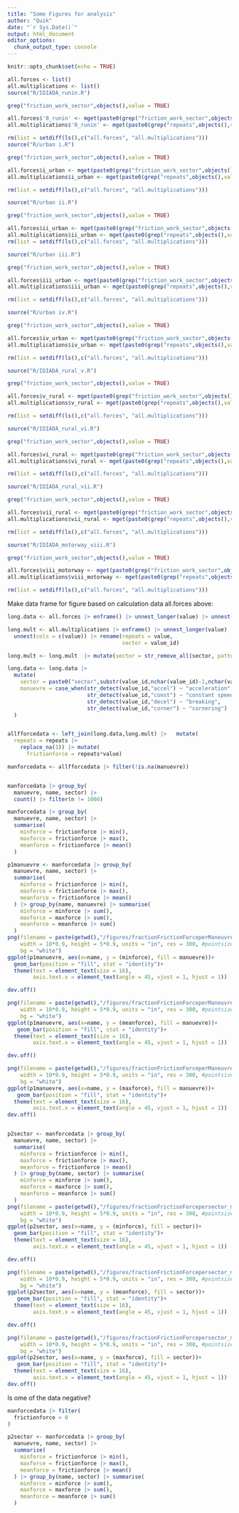 ```yaml
---
title: "Some Figures for analysis"
author: "Quik"
date: "`r Sys.Date()`"
output: html_document
editor_options: 
  chunk_output_type: console
---
```


```r
knitr::opts_chunk$set(echo = TRUE)
```

```r
all.forces <- list()
all.multiplications <- list()
source("R/IDIADA_runin.R")

grep("friction_work_sector",objects(),value = TRUE)

all.forces$'0_runin' <- mget(paste0(grep("friction_work_sector",objects(),value = TRUE)))
all.multiplications$'0_runin' <- mget(paste0(grep("repeats",objects(),value = TRUE)))

rm(list = setdiff(ls(),c("all.forces", "all.multiplications")))
source("R/urban i.R")

grep("friction_work_sector",objects(),value = TRUE)

all.forces$i_urban <- mget(paste0(grep("friction_work_sector",objects(),value = TRUE)))
all.multiplications$i_urban <- mget(paste0(grep("repeats",objects(),value = TRUE)))

rm(list = setdiff(ls(),c("all.forces", "all.multiplications")))

source("R/urban ii.R")

grep("friction_work_sector",objects(),value = TRUE)

all.forces$ii_urban <- mget(paste0(grep("friction_work_sector",objects(),value = TRUE)))
all.multiplications$ii_urban <- mget(paste0(grep("repeats",objects(),value = TRUE)))
rm(list = setdiff(ls(),c("all.forces", "all.multiplications")))

source("R/urban iii.R")

grep("friction_work_sector",objects(),value = TRUE)

all.forces$iii_urban <- mget(paste0(grep("friction_work_sector",objects(),value = TRUE)))
all.multiplications$iii_urban <- mget(paste0(grep("repeats",objects(),value = TRUE)))

rm(list = setdiff(ls(),c("all.forces", "all.multiplications")))

source("R/urban iv.R")

grep("friction_work_sector",objects(),value = TRUE)

all.forces$iv_urban <- mget(paste0(grep("friction_work_sector",objects(),value = TRUE)))
all.multiplications$iv_urban <- mget(paste0(grep("repeats",objects(),value = TRUE)))

rm(list = setdiff(ls(),c("all.forces", "all.multiplications")))

source("R/IDIADA_rural_v.R")

grep("friction_work_sector",objects(),value = TRUE)

all.forces$v_rural <- mget(paste0(grep("friction_work_sector",objects(),value = TRUE)))
all.multiplications$v_rural <- mget(paste0(grep("repeats",objects(),value = TRUE)))

rm(list = setdiff(ls(),c("all.forces", "all.multiplications")))

source("R/IDIADA_rural_vi.R")

grep("friction_work_sector",objects(),value = TRUE)

all.forces$vi_rural <- mget(paste0(grep("friction_work_sector",objects(),value = TRUE)))
all.multiplications$vi_rural <- mget(paste0(grep("repeats",objects(),value = TRUE)))

rm(list = setdiff(ls(),c("all.forces", "all.multiplications")))

source("R/IDIADA_rural_vii.R")

grep("friction_work_sector",objects(),value = TRUE)

all.forces$vii_rural <- mget(paste0(grep("friction_work_sector",objects(),value = TRUE)))
all.multiplications$vii_rural <- mget(paste0(grep("repeats",objects(),value = TRUE)))

rm(list = setdiff(ls(),c("all.forces", "all.multiplications")))

source("R/IDIADA_motorway_viii.R")

grep("friction_work_sector",objects(),value = TRUE)

all.forces$viii_motorway <- mget(paste0(grep("friction_work_sector",objects(),value = TRUE)))
all.multiplications$viii_motorway <- mget(paste0(grep("repeats",objects(),value = TRUE)))

rm(list = setdiff(ls(),c("all.forces", "all.multiplications")))

```

Make data frame for figure based on calculation data all.forces above:
```r

long.data <- all.forces |> enframe() |> unnest_longer(value) |> unnest(cols = c(value))

long.mult <- all.multiplications |> enframe() |> unnest_longer(value) |> 
  unnest(cols = c(value)) |> rename(repeats = value,
                                    sector = value_id) 

long.mult <- long.mult  |> mutate(sector = str_remove_all(sector, pattern = "_repeats"))

long.data <- long.data |> 
  mutate(
    sector = paste0("sector",substr(value_id,nchar(value_id)-1,nchar(value_id))),
    manuevre = case_when(str_detect(value_id,"accel") ~ "acceleration",
                         str_detect(value_id,"const") ~ "constant speed",
                         str_detect(value_id,"decel") ~ "breaking",
                         str_detect(value_id,"corner") ~ "cornering")
  )


allfforcedata <- left_join(long.data,long.mult) |>   mutate(
  repeats = repeats |> 
    replace_na(1)) |> mutate(
      frictionforce = repeats*value)

manforcedata <- allfforcedata |> filter(!is.na(manuevre))


manforcedata |> group_by(
  manuevre, name, sector) |> 
  count() |> filter(n != 1000)

manforcedata |> group_by(
  manuevre, name, sector) |> 
  summarise(
    minforce = frictionforce |> min(),
    maxforce = frictionforce |> max(),
    meanforce = frictionforce |> mean()
  )

p1manuevre <- manforcedata |> group_by(
  manuevre, name, sector) |> 
  summarise(
    minforce = frictionforce |> min(),
    maxforce = frictionforce |> max(),
    meanforce = frictionforce |> mean()
  ) |> group_by(name, manuevre) |> summarise(
    minforce = minforce |> sum(),
    maxforce = maxforce |> sum(),
    meanforce = meanforce |> sum()
  )
png(filename = paste(getwd(),"/figures/fractionFrictionForceperManeuvre_min.png",sep=""),
    width = 10*0.9, height = 5*0.9, units = "in", res = 300, #pointsize = 50,
    bg = "white")
ggplot(p1manuevre, aes(x=name, y = (minforce), fill = manuevre))+
  geom_bar(position = "fill", stat = "identity")+
  theme(text = element_text(size = 16),
        axis.text.x = element_text(angle = 45, vjust = 1, hjust = 1))

dev.off()

png(filename = paste(getwd(),"/figures/fractionFrictionForceperManeuvre_mean.png",sep=""),
    width = 10*0.9, height = 5*0.9, units = "in", res = 300, #pointsize = 50,
    bg = "white")
ggplot(p1manuevre, aes(x=name, y = (meanforce), fill = manuevre))+
   geom_bar(position = "fill", stat = "identity")+
  theme(text = element_text(size = 16),
        axis.text.x = element_text(angle = 45, vjust = 1, hjust = 1))

dev.off()

png(filename = paste(getwd(),"/figures/fractionFrictionForceperManeuvre_max.png",sep=""),
    width = 10*0.9, height = 5*0.9, units = "in", res = 300, #pointsize = 50,
    bg = "white")
ggplot(p1manuevre, aes(x=name, y = (maxforce), fill = manuevre))+
   geom_bar(position = "fill", stat = "identity")+
  theme(text = element_text(size = 16),
        axis.text.x = element_text(angle = 45, vjust = 1, hjust = 1))
dev.off()


p2sector <- manforcedata |> group_by(
  manuevre, name, sector) |> 
  summarise(
    minforce = frictionforce |> min(),
    maxforce = frictionforce |> max(),
    meanforce = frictionforce |> mean()
  ) |> group_by(name, sector) |> summarise(
    minforce = minforce |> sum(),
    maxforce = maxforce |> sum(),
    meanforce = meanforce |> sum()
  )
png(filename = paste(getwd(),"/figures/fractionFrictionForcepersector_min.png",sep=""),
    width = 10*0.9, height = 5*0.9, units = "in", res = 300, #pointsize = 50,
    bg = "white")
ggplot(p2sector, aes(x=name, y = (minforce), fill = sector))+
  geom_bar(position = "fill", stat = "identity")+
  theme(text = element_text(size = 16),
        axis.text.x = element_text(angle = 45, vjust = 1, hjust = 1))

dev.off()

png(filename = paste(getwd(),"/figures/fractionFrictionForcepersector_mean.png",sep=""),
    width = 10*0.9, height = 5*0.9, units = "in", res = 300, #pointsize = 50,
    bg = "white")
ggplot(p2sector, aes(x=name, y = (meanforce), fill = sector))+
   geom_bar(position = "fill", stat = "identity")+
  theme(text = element_text(size = 16),
        axis.text.x = element_text(angle = 45, vjust = 1, hjust = 1))

dev.off()

png(filename = paste(getwd(),"/figures/fractionFrictionForcepersector_max.png",sep=""),
    width = 10*0.9, height = 5*0.9, units = "in", res = 300, #pointsize = 50,
    bg = "white")
ggplot(p2sector, aes(x=name, y = (maxforce), fill = sector))+
   geom_bar(position = "fill", stat = "identity")+
  theme(text = element_text(size = 16),
        axis.text.x = element_text(angle = 45, vjust = 1, hjust = 1))
dev.off()

```


Is ome of the data negative?

```r


manforcedata |> filter(
  frictionforce < 0
)

p2sector <- manforcedata |> group_by(
  manuevre, name, sector) |> 
  summarise(
    minforce = frictionforce |> min(),
    maxforce = frictionforce |> max(),
    meanforce = frictionforce |> mean()
  ) |> group_by(name, sector) |> summarise(
    minforce = minforce |> sum(),
    maxforce = maxforce |> sum(),
    meanforce = meanforce |> sum()
  )


```

